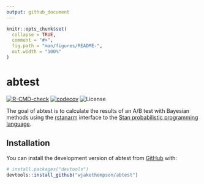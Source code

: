 ```yaml
---
output: github_document
---
```


<!-- README.md is generated from README.Rmd. Please edit that file -->

```r
knitr::opts_chunk$set(
  collapse = TRUE,
  comment = "#>",
  fig.path = "man/figures/README-",
  out.width = "100%"
)
```

# abtest

<!-- badges: start -->
[![R-CMD-check](https://github.com/wjakethompson/abtest/actions/workflows/R-CMD-check.yaml/badge.svg)](https://github.com/wjakethompson/abtest/actions/workflows/R-CMD-check.yaml)
[![codecov](https://codecov.io/github/wjakethompson/abtest/branch/main/graph/badge.svg?token=3m0XtyRc8T)](https://codecov.io/github/wjakethompson/abtest)
![License](https://img.shields.io/badge/License-MIT-blue.svg)
<!-- badges: end -->

The goal of abtest is to calculate the results of an A/B test with Bayesian methods using the [rstanarm](https://mc-stan.org/rstanarm) interface to the [Stan probabilistic programming language](https://mc-stan.org).

## Installation

You can install the development version of abtest from [GitHub](https://github.com/) with:

``` r
# install.packages("devtools")
devtools::install_github("wjakethompson/abtest")
```
